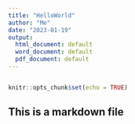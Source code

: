 ---
title: "HelloWorld"
author: "Me"
date: "2023-01-19"
output:
  html_document: default
  word_document: default
  pdf_document: default
---
```{r}

```

```{r setup, include=FALSE}
knitr::opts_chunk$set(echo = TRUE)
```

## This is a markdown file

